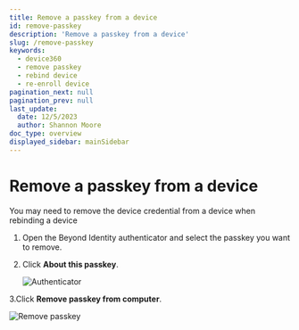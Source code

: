 ```yaml
---
title: Remove a passkey from a device
id: remove-passkey
description: 'Remove a passkey from a device'
slug: /remove-passkey
keywords:
  - device360
  - remove passkey
  - rebind device
  - re-enroll device
pagination_next: null
pagination_prev: null
last_update:
  date: 12/5/2023
  author: Shannon Moore
doc_type: overview
displayed_sidebar: mainSidebar
---
```

# Remove a passkey from a device
You may need to remove the device credential from a device when rebinding a device 

1. Open the Beyond Identity authenticator and select the passkey you want to remove.

2. Click **About this passkey**.
 
   ![Authenticator]("../images/devices/authenticator-about-passkey2.png")

3.Click **Remove passkey from computer**.

   ![Remove passkey]("../images/devices/delete-passkey")